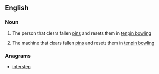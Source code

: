 ==English==

===Noun===
{{wikipedia}}
{{en-noun}}

# {{context|bowling|originally}} The person that clears fallen [[pin]]s and resets them in [[tenpin bowling]]
# {{bowling}} The machine that clears fallen [[pin]]s and resets them in [[tenpin bowling]]

===Anagrams===
* [[interstep#English|interstep]]